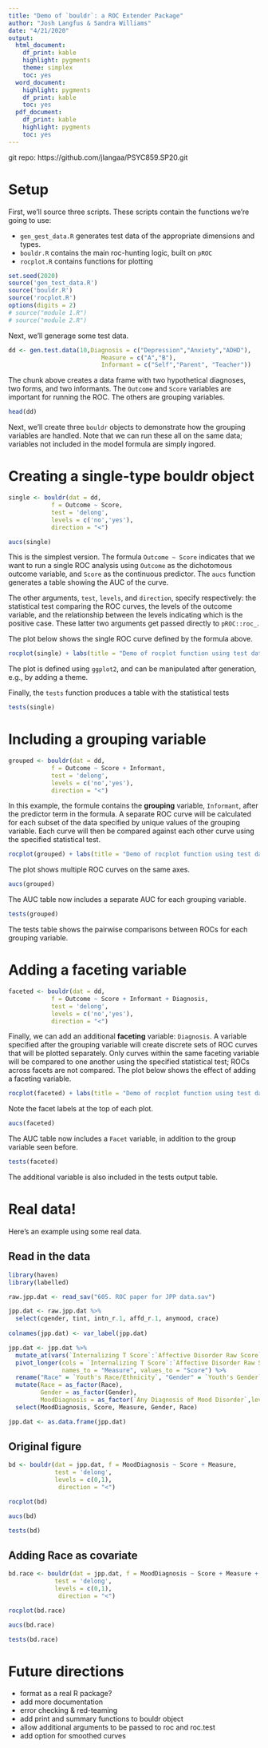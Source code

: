 ---
title: "Demo of `bouldr`: a ROC Extender Package"
author: "Josh Langfus & Sandra Williams"
date: "4/21/2020"
output: 
  html_document:
    df_print: kable
    highlight: pygments
    theme: simplex
    toc: yes
  word_document: 
    highlight: pygments
    df_print: kable
    toc: yes
  pdf_document:
    df_print: kable
    highlight: pygments
    toc: yes
---
git repo: https://github.com/jlangaa/PSYC859.SP20.git

# Setup

First, we'll source three scripts. These scripts contain the functions we're going to use:

* `gen_gest_data.R` generates test data of the appropriate dimensions and types.
* `bouldr.R` contains the main roc-hunting logic, built on `pROC`
* `rocplot.R` contains functions for plotting

```{r, warning=FALSE, message=FALSE}
set.seed(2020)
source('gen_test_data.R')
source('bouldr.R')
source('rocplot.R')
options(digits = 2)
# source("module 1.R")
# source("module 2.R")

```

Next, we'll generage some test data. 

```{r}
dd <- gen.test.data(10,Diagnosis = c("Depression","Anxiety","ADHD"),
                          Measure = c("A","B"),
                          Informant = c("Self","Parent", "Teacher"))

```

The chunk above creates a data frame with two hypothetical diagnoses, two forms, and two informants. The `Outcome` and `Score` variables are important for running the ROC. The others are grouping variables.

```{r}
head(dd)
```


Next, we'll create three `bouldr` objects to demonstrate how the grouping variables are handled. Note that we can run these all on the same data; variables not included in the model formula are simply ingored.

# Creating a single-type bouldr object

```{r}
single <- bouldr(dat = dd,
            f = Outcome ~ Score,
            test = 'delong',
            levels = c('no','yes'),
            direction = "<")

aucs(single)
```

This is the simplest version. The formula `Outcome ~ Score` indicates that we want to run a single ROC analysis using `Outcome` as the dichotomous outcome variable, and `Score` as the continuous predictor. The `aucs` function generates a table showing the AUC of the curve.

The other arguments, `test`, `levels`, and `direction`, specify respectively: the statistical test comparing the ROC curves, the levels of the outcome variable, and the relationship between the levels indicating which is the positive case. These latter two arguments get passed directly to `pROC::roc_`.

The plot below shows the single ROC curve defined by the formula above.

```{r, fig.width = 5, fig.asp = .8}
rocplot(single) + labs(title = "Demo of rocplot function using test data")
```

The plot is defined using `ggplot2`, and can be manipulated after generation, e.g., by adding a theme.

Finally, the `tests` function produces a table with the statistical tests

```{r}
tests(single)
```

# Including a grouping variable

```{r}
grouped <- bouldr(dat = dd,
            f = Outcome ~ Score + Informant,
            test = 'delong',
            levels = c('no','yes'),
            direction = "<")
```

In this example, the formule contains the **grouping** variable, `Informant`, after the predictor term in the formula. A separate ROC curve will be calculated for each subset of the data specified by unique values of the grouping variable. Each curve will then be compared against each other curve using the specified statistical test.

```{r, fig.width = 5, fig.asp = .8}
rocplot(grouped) + labs(title = "Demo of rocplot function using test data")
```

The plot shows multiple ROC curves on the same axes.

```{r}
aucs(grouped)
```

The AUC table now includes a separate AUC for each grouping variable.

```{r}
tests(grouped)
```

The tests table shows the pairwise comparisons between ROCs for each grouping variable.

# Adding a faceting variable

```{r}
faceted <- bouldr(dat = dd,
            f = Outcome ~ Score + Informant + Diagnosis,
            test = 'delong',
            levels = c('no','yes'),
            direction = "<")
```

Finally, we can add an additional **faceting** variable: `Diagnosis`. A variable specified after the grouping variable will create discrete sets of ROC curves that will be plotted separately. Only curves within the same faceting variable will be compared to one another using the specified statistical test; ROCs across facets are not compared. The plot below shows the effect of adding a faceting variable.


```{r, fig.width = 8, fig.asp=.38}
rocplot(faceted) + labs(title = "Demo of rocplot function using test data")
```

Note the facet labels at the top of each plot.

```{r}
aucs(faceted)
```

The AUC table now includes a `Facet` variable, in addition to the group variable seen before.

```{r}
tests(faceted)
```

The additional variable is also included in the tests output table.

# Real data!

Here's an example using some real data.

## Read in the data
```{r}
library(haven)
library(labelled)

raw.jpp.dat <- read_sav("605. ROC paper for JPP data.sav")

jpp.dat <- raw.jpp.dat %>%
  select(cgender, tint, intn_r.1, affd_r.1, anymood, crace)
  
colnames(jpp.dat) <- var_label(jpp.dat)

jpp.dat <- jpp.dat %>%
  mutate_at(vars(`Internalizing T Score`:`Affective Disorder Raw Score`),as.numeric) %>%
  pivot_longer(cols = `Internalizing T Score`:`Affective Disorder Raw Score`,
               names_to = "Measure", values_to = "Score") %>%
  rename("Race" = `Youth's Race/Ethnicity`, "Gender" = `Youth's Gender`) %>%
  mutate(Race = as_factor(Race),
         Gender = as_factor(Gender),
         MoodDiagnosis = as_factor(`Any Diagnosis of Mood Disorder`,levels = "values")) %>%
  select(MoodDiagnosis, Score, Measure, Gender, Race)

jpp.dat <- as.data.frame(jpp.dat)
```

## Original figure

```{r}
bd <- bouldr(dat = jpp.dat, f = MoodDiagnosis ~ Score + Measure,
             test = 'delong',
             levels = c(0,1),
              direction = "<")
```


```{r, fig.width = 7, fig.asp = .6}
rocplot(bd)
```

```{r}
aucs(bd)
```

```{r}
tests(bd)
```


## Adding Race as covariate

```{r}
bd.race <- bouldr(dat = jpp.dat, f = MoodDiagnosis ~ Score + Measure + Race,
             test = 'delong',
             levels = c(0,1),
              direction = "<")
```


```{r, fig.width = 8, fig.asp = .7}
rocplot(bd.race)
```

```{r}
aucs(bd.race)
```

```{r}
tests(bd.race)
```

# Future directions

*  format as a real R package?
*  add more documentation
*  error checking & red-teaming
*  add print and summary functions to bouldr object
*  allow additional arguments to be passed to roc and roc.test
*  add option for smoothed curves
